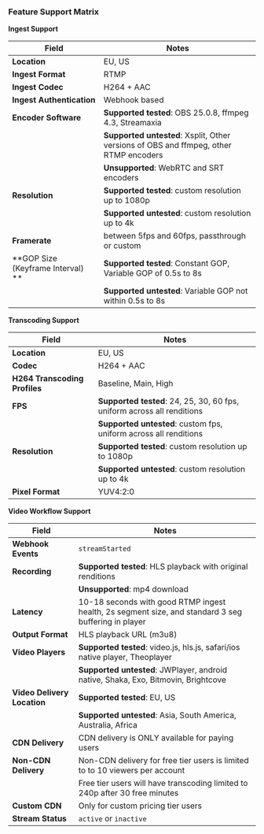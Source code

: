 
<DocsLayout>


### Feature Support Matrix

**Ingest Support**

| Field                             | Notes                                                                                 |
| --------------------------------- | ------------------------------------------------------------------------------------- |
| **Location**                      | EU, US                                                                                |
| **Ingest Format**                 | RTMP                                                                                  |
| **Ingest Codec**                  | H264 + AAC                                                                            |
| **Ingest Authentication**         | Webhook based                                                                         |
| **Encoder Software**              | **Supported tested**: OBS 25.0.8, ffmpeg 4.3, Streamaxia                              |
|                                   | **Supported untested**: Xsplit, Other versions of OBS and ffmpeg, other RTMP encoders |
|                                   | **Unsupported**: WebRTC and SRT encoders                                              |
| **Resolution**                    | **Supported tested**: custom resolution up to 1080p                                   |
|                                   | **Supported untested**: custom resolution up to 4k                                    |
| **Framerate**                     | between 5fps and 60fps, passthrough or custom                                         |
| **GOP Size (Keyframe Interval) ** | **Supported tested**: Constant GOP, Variable GOP of 0.5s to 8s                        |
|                                   | **Supported untested**: Variable GOP not within 0.5s to 8s                            |

**Transcoding Support**

| Field                         | Notes                                                                   |
| ----------------------------- | ----------------------------------------------------------------------- |
| **Location**                  | EU, US                                                                  |
| **Codec**                     | H264 + AAC                                                              |
| **H264 Transcoding Profiles** | Baseline, Main, High                                                    |
| **FPS**                       | **Supported tested**: 24, 25, 30, 60 fps, uniform across all renditions |
|                               | **Supported untested**: custom fps, uniform across all renditions       |
| **Resolution**                | **Supported tested**: custom resolution up to 1080p                     |
|                               | **Supported untested**: custom resolution up to 4k                      |
| **Pixel Format**              | YUV4:2:0                                                                |

**Video Workflow Support**

| Field                       | Notes                                                                                               |
| --------------------------- | --------------------------------------------------------------------------------------------------- |
| **Webhook Events**          | `streamStarted`                                                                                     |
| **Recording**               | **Supported tested**: HLS playback with original renditions                                         |
|                             | **Unsupported**: mp4 download                                                                       |
| **Latency**                 | 10-18 seconds with good RTMP ingest health, 2s segment size, and standard 3 seg buffering in player |
| **Output Format**           | HLS playback URL (m3u8)                                                                             |
| **Video Players**           | **Supported tested**: video.js, hls.js, safari/ios native player, Theoplayer                        |
|                             | **Supported untested**: JWPlayer, android native, Shaka, Exo, Bitmovin, Brightcove                  |
| **Video Delivery Location** | **Supported tested**: EU, US                                                                        |
|                             | **Supported untested**: Asia, South America, Australia, Africa                                      |
| **CDN Delivery**            | CDN delivery is ONLY available for paying users                                                     |
| **Non-CDN Delivery**        | Non-CDN delivery for free tier users is limited to to 10 viewers per account                        |
|                             | Free tier users will have transcoding limited to 240p after 30 free minutes                         |
| **Custom CDN**              | Only for custom pricing tier users                                                                  |
| **Stream Status**           | `active` or `inactive`                                                                              |

</DocsLayout>

